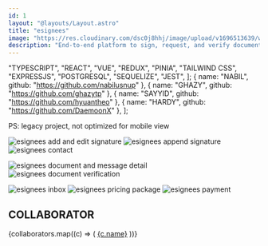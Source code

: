 ```yaml
---
id: 1
layout: "@layouts/Layout.astro"
title: "esignees"
image: "https://res.cloudinary.com/dsc0j8hhj/image/upload/v1696513639/work-sample/esignees.png"
description: "End-to-end platform to sign, request, and verify document's signature with asymmetric encryption"
---
```


  "TYPESCRIPT",
  "REACT",
  "VUE",
  "REDUX",
  "PINIA",
  "TAILWIND CSS",
  "EXPRESSJS",
  "POSTGRESQL",
  "SEQUELIZE",
  "JEST",
];
  { name: "NABIL", github: "https://github.com/nabilusnup" },
  { name: "GHAZY", github: "https://github.com/ghazytp" },
  { name: "SAYYID", github: "https://github.com/hyuantheo" },
  { name: "HARDY", github: "https://github.com/DaemoonX" },
];

<p class="text-sm">PS: legacy project, not optimized for mobile view</p>

<div class="not-prose mt-5 flex justify-center gap-2 border-b-2 border-black pb-8 md:justify-end">
  <ExternalLink
    text="Overview"
    link="https://www.canva.com/design/DAFaC4cAWR4/K_DHzwX_4TdEzIP7KSwDUQ/view?utm_content=DAFaC4cAWR4&utm_campaign=designshare&utm_medium=link&utm_source=publishsharelink"
  />
  <ExternalLink text="Live Demo" link="https://esignees.web.app/" />
  <ExternalLink
    text="Github"
    link="https://github.com/qonit-filza?tab=repositories&q=esignees&type=&language=&sort="
  />
</div>

<div class="not-prose mt-12 grid grid-cols-1 gap-10 md:grid-cols-2">
  <img
    class=" mx-auto mb-0 border border-black"
    src="/img/esignees/add-edit-signature.jpeg"
    alt="esignees add and edit signature"
  />
  <img
    class=" mx-auto mb-0 border border-black"
    src="/img/esignees/append-signature.jpeg"
    alt="esignees append signature"
  />
  <img
    class=" mx-auto mb-0 border border-black"
    src="/img/esignees/contact.jpeg"
    alt="esignees contact"
  />

<img
  class=" mx-auto mb-0 border border-black"
  src="/img/esignees/document-and-message-detail.jpeg"
  alt="esignees document and message detail"
/>
<img
  class=" mx-auto mb-0 h-full border border-black object-contain"
  src="/img/esignees/document-verification.jpeg"
  alt="esignees document verification"
/>

  <img
    class=" mx-auto mb-0 border border-black"
    src="/img/esignees/inbox.jpeg"
    alt="esignees inbox"
  />
  <img
    class=" mx-auto mb-0 border border-black"
    src="/img/esignees/package.jpeg"
    alt="esignees pricing package"
  />
  <img
    class=" mx-auto mb-0 border border-black"
    src="/img/esignees/payment.jpeg"
    alt="esignees payment"
  />
</div>

<Stack techs={stacks} />

<h2 class="not-prose mt-10 border-t-2 border-black pt-5 text-center font-ar-one text-2xl font-semibold">
  COLLABORATOR
</h2>
<div class="text mx-auto flex w-3/4 flex-wrap justify-center gap-2 pt-5 font-roboto-mono text-sm">
  {collaborators.map((c) => (
    <a href={c.github}>{c.name}</a>
  ))}
</div>
